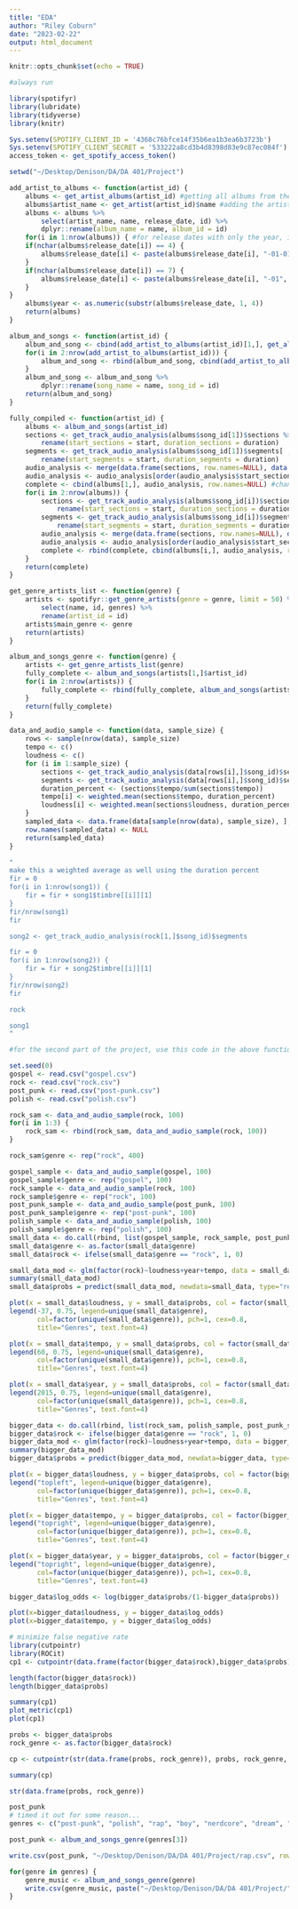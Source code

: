 ```yaml
---
title: "EDA"
author: "Riley Coburn"
date: "2023-02-22"
output: html_document
---
```


```r
knitr::opts_chunk$set(echo = TRUE)
```

```r
#always run

library(spotifyr)
library(lubridate)
library(tidyverse)
library(knitr)

Sys.setenv(SPOTIFY_CLIENT_ID = '4368c76bfce14f35b6ea1b3ea6b3723b')
Sys.setenv(SPOTIFY_CLIENT_SECRET = '533222a8cd3b4d8398d83e9c87ec084f')
access_token <- get_spotify_access_token()

setwd("~/Desktop/Denison/DA/DA 401/Project")

add_artist_to_albums <- function(artist_id) {
    albums <- get_artist_albums(artist_id) #getting all albums from the artist
    albums$artist_name <- get_artist(artist_id)$name #adding the artist name to the albums
    albums <- albums %>%
        select(artist_name, name, release_date, id) %>%
        dplyr::rename(album_name = name, album_id = id) 
    for(i in 1:nrow(albums)) { #for release dates with only the year, it sets it to be the first day of the year
    if(nchar(albums$release_date[i]) == 4) {
        albums$release_date[i] <- paste(albums$release_date[i], "-01-01", sep = "")
    }
    if(nchar(albums$release_date[i]) == 7) {
        albums$release_date[i] <- paste(albums$release_date[i], "-01", sep = "")
    }
}
    albums$year <- as.numeric(substr(albums$release_date, 1, 4))
    return(albums)
}

album_and_songs <- function(artist_id) {
    album_and_song <- cbind(add_artist_to_albums(artist_id)[1,], get_album(toString(add_artist_to_albums(artist_id)$album_id[1]))[[19]][[2]][,c("id", "name")], row.names=NULL)
    for(i in 2:nrow(add_artist_to_albums(artist_id))) {
        album_and_song <- rbind(album_and_song, cbind(add_artist_to_albums(artist_id)[i,], get_album(toString(add_artist_to_albums(artist_id)$album_id[i]))[[19]][[2]][,c("id", "name")], row.names=NULL))
    }
    album_and_song <- album_and_song %>%
        dplyr::rename(song_name = name, song_id = id)
    return(album_and_song)
}

fully_compiled <- function(artist_id) {
    albums <- album_and_songs(artist_id)
    sections <- get_track_audio_analysis(albums$song_id[1])$sections %>%
        rename(start_sections = start, duration_sections = duration)
    segments <- get_track_audio_analysis(albums$song_id[1])$segments[ , c(-7:-4)] %>%
        rename(start_segments = start, duration_segments = duration)
    audio_analysis <- merge(data.frame(sections, row.names=NULL), data.frame(segments, row.names=NULL), by = 0, all = TRUE)[-1]
    audio_analysis <- audio_analysis[order(audio_analysis$start_sections),] 
    complete <- cbind(albums[1,], audio_analysis, row.names=NULL) #changed to albums from album_and_songs(artist_id)
    for(i in 2:nrow(albums)) {
        sections <- get_track_audio_analysis(albums$song_id[i])$sections %>%
            rename(start_sections = start, duration_sections = duration)
        segments <- get_track_audio_analysis(albums$song_id[i])$segments[ , c(-7:-4)] %>%
            rename(start_segments = start, duration_segments = duration)
        audio_analysis <- merge(data.frame(sections, row.names=NULL), data.frame(segments, row.names=NULL), by = 0, all = TRUE)[-1]
        audio_analysis <- audio_analysis[order(audio_analysis$start_sections),]
        complete <- rbind(complete, cbind(albums[i,], audio_analysis, row.names=NULL))
    }
    return(complete)
}

get_genre_artists_list <- function(genre) {
    artists <- spotifyr::get_genre_artists(genre = genre, limit = 50) %>%
        select(name, id, genres) %>%
        rename(artist_id = id)
    artists$main_genre <- genre
    return(artists)
}

album_and_songs_genre <- function(genre) {
    artists <- get_genre_artists_list(genre)
    fully_complete <- album_and_songs(artists[1,]$artist_id)
    for(i in 2:nrow(artists)) {
        fully_complete <- rbind(fully_complete, album_and_songs(artists[i,]$artist_id))
    }
    return(fully_complete)
}

data_and_audio_sample <- function(data, sample_size) {
    rows <- sample(nrow(data), sample_size)
    tempo <- c()
    loudness <- c()
    for (i in 1:sample_size) {
        sections <- get_track_audio_analysis(data[rows[i],]$song_id)$sections
        segments <- get_track_audio_analysis(data[rows[i],]$song_id)$segments
        duration_percent <- (sections$tempo/sum(sections$tempo))
        tempo[i] <- weighted.mean(sections$tempo, duration_percent)
        loudness[i] <- weighted.mean(sections$loudness, duration_percent) 
    }
    sampled_data <- data.frame(data[sample(nrow(data), sample_size), ], tempo, loudness)
    row.names(sampled_data) <- NULL
    return(sampled_data)
}

"
make this a weighted average as well using the duration percent
fir = 0
for(i in 1:nrow(song1)) {
    fir = fir + song1$timbre[[i]][1]
}
fir/nrow(song1)
fir

song2 <- get_track_audio_analysis(rock[1,]$song_id)$segments

fir = 0
for(i in 1:nrow(song2)) {
    fir = fir + song2$timbre[[i]][1]
}
fir/nrow(song2)
fir

rock

song1
"

#for the second part of the project, use this code in the above function to give loudness, tempo, and average timbre for each of the 12 tibral vectors 
```

```r
set.seed(0)
gospel <- read.csv("gospel.csv")
rock <- read.csv("rock.csv")
post_punk <- read.csv("post-punk.csv")
polish <- read.csv("polish.csv")

rock_sam <- data_and_audio_sample(rock, 100)
for(i in 1:3) {
    rock_sam <- rbind(rock_sam, data_and_audio_sample(rock, 100))
}

rock_sam$genre <- rep("rock", 400)

gospel_sample <- data_and_audio_sample(gospel, 100)
gospel_sample$genre <- rep("gospel", 100)
rock_sample <- data_and_audio_sample(rock, 100)
rock_sample$genre <- rep("rock", 100)
post_punk_sample <- data_and_audio_sample(post_punk, 100)
post_punk_sample$genre <- rep("post-punk", 100)
polish_sample <- data_and_audio_sample(polish, 100)
polish_sample$genre <- rep("polish", 100)
small_data <- do.call(rbind, list(gospel_sample, rock_sample, post_punk_sample, polish_sample))
small_data$genre <- as.factor(small_data$genre)
small_data$rock <- ifelse(small_data$genre == "rock", 1, 0)

small_data_mod <- glm(factor(rock)~loudness+year+tempo, data = small_data, family = "binomial")
summary(small_data_mod)
small_data$probs = predict(small_data_mod, newdata=small_data, type="response")

plot(x = small_data$loudness, y = small_data$probs, col = factor(small_data$genre), main = "Predicted Probability of Rock Music by Song Loudness", xlab = "Loudness (dB)", ylab = "Precicted Probabilty of Rock")
legend(-37, 0.75, legend=unique(small_data$genre),
       col=factor(unique(small_data$genre)), pch=1, cex=0.8,
       title="Genres", text.font=4)

plot(x = small_data$tempo, y = small_data$probs, col = factor(small_data$genre), main = "Predicted Probability of Rock Music by Song Tempo", xlab = "Tempo (beats per minute)", ylab = "Precicted Probabilty of Rock")
legend(60, 0.75, legend=unique(small_data$genre),
       col=factor(unique(small_data$genre)), pch=1, cex=0.8,
       title="Genres", text.font=4)

plot(x = small_data$year, y = small_data$probs, col = factor(small_data$genre), main = "Predicted Probability of Rock Music by Release Year", xlab = "Year", ylab = "Precicted Probabilty of Rock")
legend(2015, 0.75, legend=unique(small_data$genre),
       col=factor(unique(small_data$genre)), pch=1, cex=0.8,
       title="Genres", text.font=4)
```

```r
bigger_data <- do.call(rbind, list(rock_sam, polish_sample, post_punk_sample, gospel_sample))
bigger_data$rock <- ifelse(bigger_data$genre == "rock", 1, 0)
bigger_data_mod <- glm(factor(rock)~loudness+year+tempo, data = bigger_data, family = "binomial")
summary(bigger_data_mod)
bigger_data$probs = predict(bigger_data_mod, newdata=bigger_data, type="response")

plot(x = bigger_data$loudness, y = bigger_data$probs, col = factor(bigger_data$genre), main = "Predicted Probability of Rock Music by Song Loudness", xlab = "Loudness (dB)", ylab = "Precicted Probabilty of Rock")
legend("topleft", legend=unique(bigger_data$genre),
       col=factor(unique(bigger_data$genre)), pch=1, cex=0.8,
       title="Genres", text.font=4)

plot(x = bigger_data$tempo, y = bigger_data$probs, col = factor(bigger_data$genre), main = "Predicted Probability of Rock Music by Song Tempo", xlab = "Tempo (beats per minute)", ylab = "Precicted Probabilty of Rock")
legend("topright", legend=unique(bigger_data$genre),
       col=factor(unique(bigger_data$genre)), pch=1, cex=0.8,
       title="Genres", text.font=4)

plot(x = bigger_data$year, y = bigger_data$probs, col = factor(bigger_data$genre), main = "Predicted Probability of Rock Music by Release Year", xlab = "Year", ylab = "Precicted Probabilty of Rock")
legend("topright", legend=unique(bigger_data$genre),
       col=factor(unique(bigger_data$genre)), pch=1, cex=0.8,
       title="Genres", text.font=4)

bigger_data$log_odds <- log(bigger_data$probs/(1-bigger_data$probs))

plot(x=bigger_data$loudness, y = bigger_data$log_odds)
plot(x=bigger_data$tempo, y = bigger_data$log_odds)

# minimize false negative rate
library(cutpointr)
library(ROCit)
cp1 <- cutpointr(data.frame(factor(bigger_data$rock),bigger_data$probs), x=bigger_data$probs, class = factor(bigger_data$rock), method = minimize_metric, metric = )

length(factor(bigger_data$rock))
length(bigger_data$probs)

summary(cp1)
plot_metric(cp1)
plot(cp1)

probs <- bigger_data$probs
rock_genre <- as.factor(bigger_data$rock)

cp <- cutpointr(str(data.frame(probs, rock_genre)), probs, rock_genre, method = maximize_metric, metric = sum_sens_spec, na.rm = T)

summary(cp)

str(data.frame(probs, rock_genre))

```

```r
post_punk
# timed it out for some reason... 
genres <- c("post-punk", "polish", "rap", "boy", "nerdcore", "dream", "crack", "columbus", "stl", "garage", "metal", "roots", "schlager", "italian", "military")

post_punk <- album_and_songs_genre(genres[3])

write.csv(post_punk, "~/Desktop/Denison/DA/DA 401/Project/rap.csv", row.names = F)

for(genre in genres) {
    genre_music <- album_and_songs_genre(genre)
    write.csv(genre_music, paste("~/Desktop/Denison/DA/DA 401/Project/", genre, ".csv", sep = ""), row.names = F)
}
```

